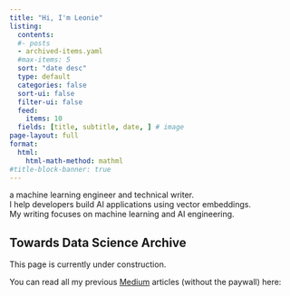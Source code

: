 ```yaml
---
title: "Hi, I'm Leonie"
listing:
  contents:
  #- posts
  - archived-items.yaml
  #max-items: 5
  sort: "date desc"
  type: default
  categories: false
  sort-ui: false
  filter-ui: false
  feed: 
    items: 10
  fields: [title, subtitle, date, ] # image
page-layout: full
format:
  html:
    html-math-method: mathml
#title-block-banner: true
---
```


a machine learning engineer and technical writer. \
I help developers build AI applications using vector embeddings.\
My writing focuses on machine learning and AI engineering.

## Towards Data Science Archive

This page is currently under construction. 

You can read all my previous [Medium](https://medium.com/@iamleonie) articles (without the paywall) here: